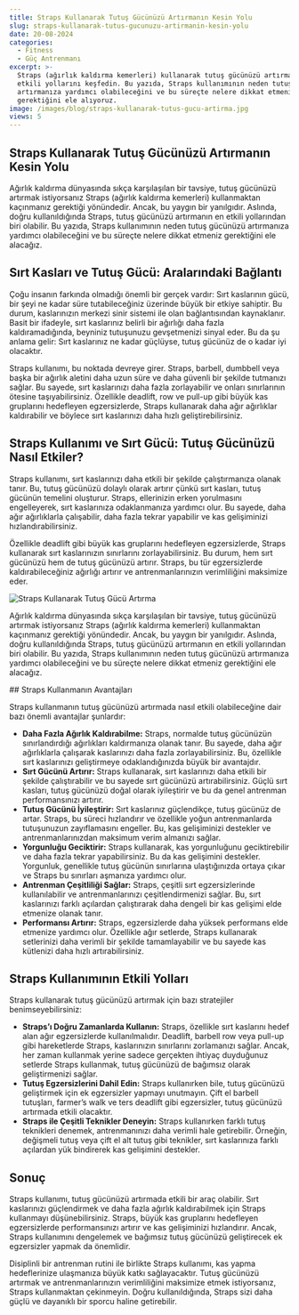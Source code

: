```yaml
---
title: Straps Kullanarak Tutuş Gücünüzü Artırmanın Kesin Yolu
slug: straps-kullanarak-tutus-gucunuzu-artirmanin-kesin-yolu
date: 20-08-2024
categories:
  - Fitness
  - Güç Antrenmanı
excerpt: >-
  Straps (ağırlık kaldırma kemerleri) kullanarak tutuş gücünüzü artırmanın en
  etkili yollarını keşfedin. Bu yazıda, Straps kullanımının neden tutuş gücünüzü
  artırmanıza yardımcı olabileceğini ve bu süreçte nelere dikkat etmeniz
  gerektiğini ele alıyoruz.
image: /images/blog/straps-kullanarak-tutus-gucu-artirma.jpg
views: 5
---
```


## Straps Kullanarak Tutuş Gücünüzü Artırmanın Kesin Yolu

Ağırlık kaldırma dünyasında sıkça karşılaşılan bir tavsiye, tutuş gücünüzü artırmak istiyorsanız Straps (ağırlık kaldırma kemerleri) kullanmaktan kaçınmanız gerektiği yönündedir. Ancak, bu yaygın bir yanılgıdır. Aslında, doğru kullanıldığında Straps, tutuş gücünüzü artırmanın en etkili yollarından biri olabilir. Bu yazıda, Straps kullanımının neden tutuş gücünüzü artırmanıza yardımcı olabileceğini ve bu süreçte nelere dikkat etmeniz gerektiğini ele alacağız.

## Sırt Kasları ve Tutuş Gücü: Aralarındaki Bağlantı

Çoğu insanın farkında olmadığı önemli bir gerçek vardır: Sırt kaslarının gücü, bir şeyi ne kadar süre tutabileceğiniz üzerinde büyük bir etkiye sahiptir. Bu durum, kaslarınızın merkezi sinir sistemi ile olan bağlantısından kaynaklanır. Basit bir ifadeyle, sırt kaslarınız belirli bir ağırlığı daha fazla kaldıramadığında, beyniniz tutuşunuzu gevşetmenizi sinyal eder. Bu da şu anlama gelir: Sırt kaslarınız ne kadar güçlüyse, tutuş gücünüz de o kadar iyi olacaktır.

Straps kullanımı, bu noktada devreye girer. Straps, barbell, dumbbell veya başka bir ağırlık aletini daha uzun süre ve daha güvenli bir şekilde tutmanızı sağlar. Bu sayede, sırt kaslarınızı daha fazla zorlayabilir ve onları sınırlarının ötesine taşıyabilirsiniz. Özellikle deadlift, row ve pull-up gibi büyük kas gruplarını hedefleyen egzersizlerde, Straps kullanarak daha ağır ağırlıklar kaldırabilir ve böylece sırt kaslarınızı daha hızlı geliştirebilirsiniz.

## Straps Kullanımı ve Sırt Gücü: Tutuş Gücünüzü Nasıl Etkiler?

Straps kullanımı, sırt kaslarınızı daha etkili bir şekilde çalıştırmanıza olanak tanır. Bu, tutuş gücünüzü dolaylı olarak artırır çünkü sırt kasları, tutuş gücünün temelini oluşturur. Straps, ellerinizin erken yorulmasını engelleyerek, sırt kaslarınıza odaklanmanıza yardımcı olur. Bu sayede, daha ağır ağırlıklarla çalışabilir, daha fazla tekrar yapabilir ve kas gelişiminizi hızlandırabilirsiniz.

Özellikle deadlift gibi büyük kas gruplarını hedefleyen egzersizlerde, Straps kullanarak sırt kaslarınızın sınırlarını zorlayabilirsiniz. Bu durum, hem sırt gücünüzü hem de tutuş gücünüzü artırır. Straps, bu tür egzersizlerde kaldırabileceğiniz ağırlığı artırır ve antrenmanlarınızın verimliliğini maksimize eder.
<div className="flex flex-col md:flex-row items-center justify-center mb-4">
  <img 
    src="/images/blog/straps-kullanarak-tutus-gucu-artirma2.jpg" 
    alt="Straps Kullanarak Tutuş Gücü Artırma"
    className="md:w-1/2 w-full rounded-lg shadow-md mx-auto md:mr-4"
  />
  <p className="md:w-1/2 w-full mt-4 md:mt-0">
    Ağırlık kaldırma dünyasında sıkça karşılaşılan bir tavsiye, tutuş gücünüzü artırmak istiyorsanız Straps (ağırlık kaldırma kemerleri) kullanmaktan kaçınmanız gerektiği yönündedir. Ancak, bu yaygın bir yanılgıdır. Aslında, doğru kullanıldığında Straps, tutuş gücünüzü artırmanın en etkili yollarından biri olabilir. Bu yazıda, Straps kullanımının neden tutuş gücünüzü artırmanıza yardımcı olabileceğini ve bu süreçte nelere dikkat etmeniz gerektiğini ele alacağız.
  </p>
</div>
## Straps Kullanmanın Avantajları

Straps kullanmanın tutuş gücünüzü artırmada nasıl etkili olabileceğine dair bazı önemli avantajlar şunlardır:

- **Daha Fazla Ağırlık Kaldırabilme:** Straps, normalde tutuş gücünüzün sınırlandırdığı ağırlıkları kaldırmanıza olanak tanır. Bu sayede, daha ağır ağırlıklarla çalışarak kaslarınızı daha fazla zorlayabilirsiniz. Bu, özellikle sırt kaslarınızı geliştirmeye odaklandığınızda büyük bir avantajdır.
- **Sırt Gücünü Artırır:** Straps kullanarak, sırt kaslarınızı daha etkili bir şekilde çalıştırabilir ve bu sayede sırt gücünüzü artırabilirsiniz. Güçlü sırt kasları, tutuş gücünüzü doğal olarak iyileştirir ve bu da genel antrenman performansınızı artırır.
- **Tutuş Gücünü İyileştirir:** Sırt kaslarınız güçlendikçe, tutuş gücünüz de artar. Straps, bu süreci hızlandırır ve özellikle yoğun antrenmanlarda tutuşunuzun zayıflamasını engeller. Bu, kas gelişiminizi destekler ve antrenmanlarınızdan maksimum verim almanızı sağlar.
- **Yorgunluğu Geciktirir:** Straps kullanarak, kas yorgunluğunu geciktirebilir ve daha fazla tekrar yapabilirsiniz. Bu da kas gelişimini destekler. Yorgunluk, genellikle tutuş gücünün sınırlarına ulaştığınızda ortaya çıkar ve Straps bu sınırları aşmanıza yardımcı olur.
- **Antrenman Çeşitliliği Sağlar:** Straps, çeşitli sırt egzersizlerinde kullanılabilir ve antrenmanlarınızı çeşitlendirmenizi sağlar. Bu, sırt kaslarınızı farklı açılardan çalıştırarak daha dengeli bir kas gelişimi elde etmenize olanak tanır.
- **Performansı Artırır:** Straps, egzersizlerde daha yüksek performans elde etmenize yardımcı olur. Özellikle ağır setlerde, Straps kullanarak setlerinizi daha verimli bir şekilde tamamlayabilir ve bu sayede kas kütlenizi daha hızlı artırabilirsiniz.

## Straps Kullanımının Etkili Yolları

Straps kullanarak tutuş gücünüzü artırmak için bazı stratejiler benimseyebilirsiniz:

- **Straps’ı Doğru Zamanlarda Kullanın:** Straps, özellikle sırt kaslarını hedef alan ağır egzersizlerde kullanılmalıdır. Deadlift, barbell row veya pull-up gibi hareketlerde Straps, kaslarınızın sınırlarını zorlamanızı sağlar. Ancak, her zaman kullanmak yerine sadece gerçekten ihtiyaç duyduğunuz setlerde Straps kullanmak, tutuş gücünüzü de bağımsız olarak geliştirmenizi sağlar.
- **Tutuş Egzersizlerini Dahil Edin:** Straps kullanırken bile, tutuş gücünüzü geliştirmek için ek egzersizler yapmayı unutmayın. Çift el barbell tutuşları, farmer’s walk ve ters deadlift gibi egzersizler, tutuş gücünüzü artırmada etkili olacaktır.
- **Straps ile Çeşitli Teknikler Deneyin:** Straps kullanırken farklı tutuş teknikleri denemek, antrenmanınızı daha verimli hale getirebilir. Örneğin, değişmeli tutuş veya çift el alt tutuş gibi teknikler, sırt kaslarınıza farklı açılardan yük bindirerek kas gelişimini destekler.

## Sonuç

Straps kullanımı, tutuş gücünüzü artırmada etkili bir araç olabilir. Sırt kaslarınızı güçlendirmek ve daha fazla ağırlık kaldırabilmek için Straps kullanmayı düşünebilirsiniz. Straps, büyük kas gruplarını hedefleyen egzersizlerde performansınızı artırır ve kas gelişiminizi hızlandırır. Ancak, Straps kullanımını dengelemek ve bağımsız tutuş gücünüzü geliştirecek ek egzersizler yapmak da önemlidir.

Disiplinli bir antrenman rutini ile birlikte Straps kullanımı, kas yapma hedeflerinize ulaşmanıza büyük katkı sağlayacaktır. Tutuş gücünüzü artırmak ve antrenmanlarınızın verimliliğini maksimize etmek istiyorsanız, Straps kullanmaktan çekinmeyin. Doğru kullanıldığında, Straps sizi daha güçlü ve dayanıklı bir sporcu haline getirebilir.
